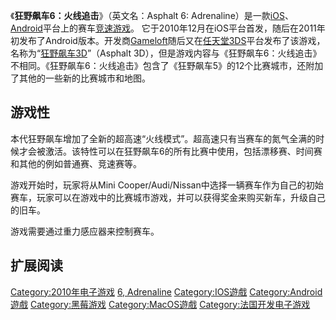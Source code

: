 {{infobox video game
|image=<!-- 檔案不存在 [[File:Asphalt_6_cover_art.jpg|250px]] ，可從英文維基百科取得 -->
|developer = Gameloft
|publisher = Gameloft
|released = 2010年12月(iOS)<br>2011年初(Android平台)
|platforms = iOS, Android <ref>http://store.ovi.com/content/151325</ref><ref>http://www.allaboutsymbian.com/news/item/13118_Asphalt_6_HD_and_Dungeon_Hunte.php</ref>
}}

《'''狂野飙车6：火线追击'''》（英文名：Asphalt 6: Adrenaline）是一款[[iOS|iOS]]、[[Android|Android]]平台上的赛车[[竞速游戏|竞速游戏]]。 它于2010年12月在iOS平台首发，随后在2011年初发布了Android版本。开发商[[Gameloft|Gameloft]]随后又在[[任天堂3DS|任天堂3DS]]平台发布了该游戏，名称为“[[狂野飙车3D|狂野飙车3D]]”（Asphalt 3D），但是游戏内容与《狂野飙车6：火线追击》不相同。《狂野飙车6：火线追击》包含了《狂野飙车5》的12个比赛城市，还附加了其他的一些新的比赛城市和地图。

==游戏性==
本代狂野飙车增加了全新的超高速“火线模式”。超高速只有当赛车的氮气全满的时候才会被激活。该特性可以在狂野飙车6的所有比赛中使用，包括漂移赛、时间赛和其他的例如普通赛、竞速赛等。

游戏开始时，玩家将从Mini Cooper/Audi/Nissan中选择一辆赛车作为自己的初始赛车，玩家可以在游戏中的比赛城市游戏，并可以获得奖金来购买新车，升级自己的旧车。

游戏需要通过重力感应器来控制赛车。

==扩展阅读==
{{Reflist}}

{{狂野飆車系列}}

{{DEFAULTSORT:Asphalt 6, Adrenaline}}
[[Category:2010年电子游戏|Category:2010年电子游戏]]
[[Category:狂野飆車系列|6, Adrenaline]]
[[Category:IOS遊戲|Category:IOS遊戲]]
[[Category:Android遊戲|Category:Android遊戲]]
[[Category:黑莓游戏|Category:黑莓游戏]]
[[Category:MacOS遊戲|Category:MacOS遊戲]]
[[Category:法国开发电子游戏|Category:法国开发电子游戏]]


{{racing-videogame-stub}}